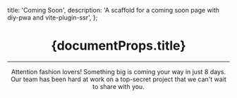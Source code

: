   title: 'Coming Soon',
  description:
    'A scaffold for a coming soon page with diy-pwa and vite-plugin-ssr',
};

<Header />
<Main>
  <h1 className="w3-jumbo w3-animate-top w3-center">{documentProps.title}</h1>
  <hr className="w3-border-grey" />
  <Countdown />
  Attention fashion lovers! Something big is coming your way in just 8 days. Our team has been hard at work on a top-secret project that we can't wait to share with you. 
</Main>
<Footer />

